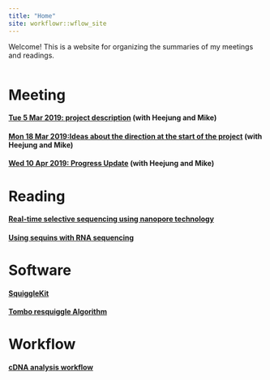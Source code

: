 ```yaml
---
title: "Home"
site: workflowr::wflow_site
---
```


Welcome! This is a website for organizing the summaries of my meetings and readings.

<style>
.column-left{
  float: left;
  width: 100%;
  text-align: left;
}
.column-center{
  display: inline-block;
  width: 100%;
  text-align: center;
}
.column-right{
  float: right;
  width: 20%;
  text-align: right;
}
</style>



<div class="column-left">
# Meeting

#### [Tue 5 Mar 2019: project description](5_Mar_with_HJ_and_MK_.html) (with Heejung and Mike)

#### [Mon 18 Mar 2019:Ideas about the direction at the start of the project](18_Mar_with_HJ_and_MK.html) (with Heejung and Mike)

#### [Wed 10 Apr 2019: Progress Update](10_Apr_Meeting_Summary.html) (with Heejung and Mike)

# Reading

#### [Real-time selective sequencing using nanopore technology](Matthew_2016.html)

#### [Using sequins with RNA sequencing](Using_sequins_with_RNA_sequencing.html)





# Software

#### [SquiggleKit](SquiggleKit.html)

#### [Tombo resquiggle Algorithm](Tombo_resquiggle.html)

# Workflow

#### [cDNA analysis workflow](cDNA_workflow.html)
</div>


